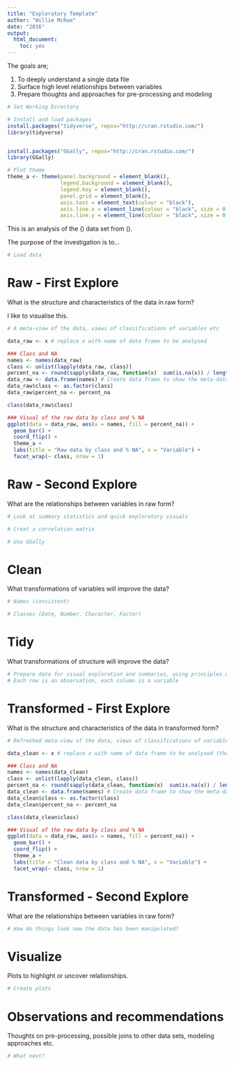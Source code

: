 ```yaml
---
title: "Exploratory Template"
author: "Willie McRae"
date: "2016"
output: 
  html_document: 
    toc: yes
---
```

The goals are;

1. To deeply understand a single data file 
2. Surface high level relationships between variables   
3. Prepare thoughts and approaches for pre-processing and modeling 

```r
# Set Working Directory

# Install and load packages
install.packages("tidyverse", repos="http://cran.rstudio.com/")
library(tidyverse)


install.packages("GGally", repos="http://cran.rstudio.com/")
library(GGally)

# Plot theme
theme_a <- theme(panel.background = element_blank(),
                 legend.background = element_blank(),
                 legend.key = element_blank(),
                 panel.grid = element_blank(),
                 axis.text = element_text(colour = "black"),
                 axis.line.x = element_line(colour = "black", size = 0.5),
                 axis.line.y = element_line(colour = "black", size = 0.5))

```

This is an analysis of the () data set from (). 

The purpose of the investigation is to...  

```r
# Load data

```

# Raw - First Explore
What is the structure and characteristics of the data in raw form?  

I like to visualise this.  

```r
# A meta-view of the data, views of classifications of variables etc

data_raw <- x # replace x with name of data frame to be analysed

### Class and NA
names <- names(data_raw)
class <- unlist(lapply(data_raw, class))
percent_na <- round(sapply(data_raw, function(x)  sum(is.na(x)) / length(x)), digits = 3)
data_raw <- data.frame(names) # Create data frame to show the meta-data
data_raw$class <- as.factor(class)
data_raw$percent_na <- percent_na 

class(data_raw$class)

### Visual of the raw data by class and % NA
ggplot(data = data_raw, aes(x = names, fill = percent_na)) +
  geom_bar() +
  coord_flip() +
  theme_a +
  labs(title = "Raw data by class and % NA", x = "Variable") +
  facet_wrap(~ class, nrow = 1)

```

# Raw - Second Explore 
What are the relationships between variables in raw form?  

```r
# Look at summary statistics and quick exploratory visuals

# Creat a correlation matrix

# Use GGally

```

# Clean
What transformations of variables will improve the data?
```r
# Names (consistent)

# Classes (Date, Number, Character, Factor)


```

# Tidy
What transformations of structure will improve the data?
```r
# Prepare data for visual exploration and summaries, using principles of tidy data; 
# Each row is an observation, each column is a variable

```


# Transformed - First Explore
What is the structure and characteristics of the data in transformed form? 
```r
# Refreshed meta-view of the data, views of classifications of variables etc

data_clean <- x # replace x with name of data frame to be analysed (the cleaned data frame)

### Class and NA
names <- names(data_clean)
class <- unlist(lapply(data_clean, class))
percent_na <- round(sapply(data_clean, function(x)  sum(is.na(x)) / length(x)), digits = 3)
data_clean <- data.frame(names) # Create data frame to show the meta-data
data_clean$class <- as.factor(class)
data_clean$percent_na <- percent_na 

class(data_clean$class)

### Visual of the raw data by class and % NA
ggplot(data = data_raw, aes(x = names, fill = percent_na)) +
  geom_bar() +
  coord_flip() +
  theme_a +
  labs(title = "Clean data by class and % NA", x = "Variable") +
  facet_wrap(~ class, nrow = 1)


```


# Transformed - Second Explore
What are the relationships between variables in raw form?
```r
# How do things look now the data has been manipulated?

```


# Visualize
Plots to highlight or uncover relationships.  
```r
# Create plots

```


# Observations and recommendations
Thoughts on pre-processing, possible joins to other data sets, modeling approaches etc.  
```r
# What next?


```

